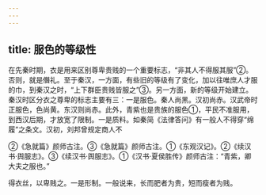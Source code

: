 ```yaml
---
---
---
```

title: 服色的等级性
---



在先秦时期，衣是用来区别尊卑贵贱的一个重要标志，“非其人不得服其服”②。否则，就是僭礼。至于秦汉，一方面，有些旧的等级有了变化，加以往唯庶人才服的巾，到秦汉之时，“上下群臣贵贱皆服之”③。另一方面，新的等级开始建立。秦汉时区分衣之尊卑的标志主要有三：一是服色。秦人尚黑。汉初尚赤。汉武帝时正服色，色尚黄。东汉则尚赤。此外，青紫也是贵族的服色①，平民不准服用，到西汉后期，才放宽了限制。一是质料。如秦简《法律答问》有一般人不得穿“绵履”之条文。汉初，刘邦曾规定商人不

②《急就篇》颜师古注。③《急就篇》颜师古注。①《东观汉记》。②《续汉书·舆服志》。③《续汉书·舆服志》。①《汉书·夏侯胜传》颜师古注：“青紫，卿大夫之服也。”

得衣丝，以卑贱之。一是形制。一般说来，长而肥者为贵，短而瘦者为贱。